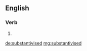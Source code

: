 ==English==

===Verb===
{{head|en}}

# {{en-past of|substantivise}}

[[de:substantivised]]
[[mg:substantivised]]